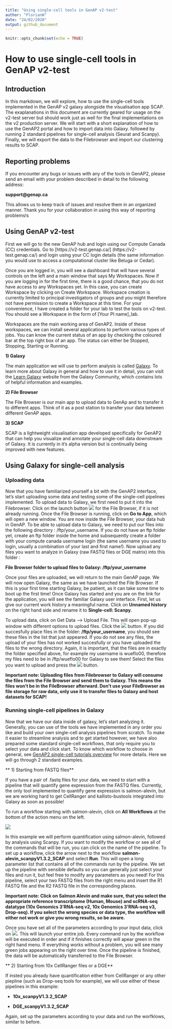 ```yaml
---
title: "Using single-cell tools in GenAP v2-test"
author: "FlorianW"
date: "24/02/2020"
output: github_document
---
```


```r
knitr::opts_chunk$set(echo = TRUE)
```

# How to use single-cell tools in GenAP v2-test

## Introduction

In this markdown, we will explore, how to use the single-cell tools implemented in the GenAP v2 galaxy  alongside the visualisation app SCAP. The exaplanations in this document are currently geared for usage on the v2-test server but should work just as well for the final implementations on the v2 production server. We will start with a short explanation of how to use the GenAP2 portal and how to import data into Galaxy. followed by running 2 standard pipelines for single-cell analysis (Seurat and Scanpy). Finally, we will export the data to the Filebrowser and import our clustering results to SCAP.

## Reporting problems

If you encounter any bugs or issues with any of the tools in GenAP2, please send an email with your problem described in detail to the following address:

**support@genap.ca**

This allows us to keep track of issues and resolve them in an organized manner. Thank you for your collaboration in using this way of reporting problems!s

## Using GenAP v2-test

First we will go to the new GenAP hub and login using our Compute Canada (CC) credentials. Go to [https://v2-test.genap.ca/] (https://v2-test.genap.ca/) and login using your CC login details (the same information you would use to access a computational cluster like Beluga or Cedar).

Once you are logged in, you will see a dashboard that will have several controls on the left and a main window that says My Workspaces. Now if you are logging in for the first time, there is a good chance, that you do not have access to any Workspaces yet. In this case, you can create Workspace by clicking on Create Workspace. Workspace creation is currently limited to principal investigators of groups and you might therefore not have permission to create a Workspace at this time. For your convenience, I have created a folder for your lab to test the tools on v2-test. You should see a Workspace in the form of [Your PI name]_lab.

Workspaces are the main working area of GenAP2. Inside of these workspaces, we can install several applications to perform various types of jobs. You can know the current status of an app by checking the coloured bar at the top right box of an app. The status can either be Stopped, Stopping, Starting or Running.

**1) Galaxy**

The main application we will use to perform analysis is called [Galaxy](https://usegalaxy.org/). To learn more about Galaxy in general and how to use it in detail, you can visit the [Learn Galaxy](https://galaxyproject.org/learn/) website from the Galaxy Community, which contains lots of helpful information and examples. 

**2) File Browser**

The File Browser is our main app to upload data to GenAp and to transfer it to different apps. Think of it as a post station to transfer your data between different GenAP apps.

**3) SCAP**

SCAP is a lightweight visualisation app developed specifically for GenAP2 that can help you visualize and annotate your single-cell data downstream of Galaxy. It is currently in it's alpha version but is continually being improved with new features.

## Using Galaxy for single-cell analysis

### Uploading data

Now that you have familiarized yourself a bit with the GenAP2 interface, let's start uploading some data and testing some of the single-cell pipelines implemented. To upload data to Galaxy, we first need to put it into the Filebrowser. Click on the launch button ![](../www/GenAP_launch_button.jpg) for the File Browser, if it is not already running. Once the File Browser is running, click on **Go to App**, which will open a new window. You are now inside the File Browser, your data hub in GenAP. To be able to upload data to Galaxy, we need to put our files into the following directory : /ftp/your_username. If you do not have an ftp folder yet, create an ftp folder inside the home and subsequently create a folder with your compute canada username login (the same username you used to login, usually a combination of your last and first name!). Now upload any files you want to analyze in Galaxy (raw FASTQ files or DGE matrix) into this folder :

**File Browser folder to upload files to Galaxy: /ftp/your_username**

Once your files are uploaded, we will return to the main GenAP page. We will now open Galaxy, the same as we have launched the File Browser. If this is your first time starting Galaxy, be patient, as it can take some time to boot up the first time! Once Galaxy has started and you are on the link for the application, you will see the familiar Galaxy user interface. First, let us give our current work history a meaningful name. Click on **Unnamed history** on the right hand side and rename it to **Single-cell: Scanpy**. 

To upload data, click on Get Data --> Upload File. This will open pop-up window with different options to upload files. Click the  ![](../www/GenAP_ftp_file.png) button. If you did succesfully place files in the folder: **/ftp/your_username**, you should see these files in the list that just appeared. If you do not see any files, the upload of your files has not worked succesfully or you have uploaded the files to the wrong directory. Again, it is important, that the files are in exactly the folder specified above, for example my username is wueflo00, therefore my files need to be in /ftp/wueflo00 for Galaxy to see them! Select the files you want to upload and press the ![](../www/GenAP_start_button.png) button. 

**Important note: Uploading files from Filebrowser to Galaxy will consume the files from the File Browser and send them to Galaxy. This means the files won't be in the FileBrowser afterward. Don't use your FileBrowser as file storage for raw data, only use it to transfer files to Galaxy and host datasets for SCAP!**

### Running single-cell pipelines in Galaxy

Now that we have our data inside of galaxy, let's start analyzing it. Generally, you can use of the tools we have implemented in any order you like and build your own single-cell analysis pipelines from scratch. To make it easier to streamline analysis and to get started however, we have also prepared some standard single-cell workflows, that only require you to select your data and click start. To know which workflow to choose in general, see [GenAP2 single-cell tutorials overview](./tutorials/tutorial_overview.md) for more details. Here we will go through 2 standard examples.

** 1) Starting from FASTQ files**

If you have a pair of .fastq files for your data, we need to start with a pipeline that will quantify gene expression from the FASTQ files. Currently, the only tool implemented to quantify gene expression is salmon-alevin, but we are working hard to get CellRanger and kallisto-bustools integrated into Galaxy as soon as possible!

To run a workflow starting with salmon-alevin, click on **All Workflows** at the bottom of the action menu on the left. 

![](../www/GenAP_all_workflows.png)

In this example we will perform quantification using salmon-alevin, followed by analysis using Scanpy. If you want to modify the workflow or see all of the commands that will be run, you can click on the name of the pipeline. To set up a workflow, click the arrow next to the workflow **salmon-alevin_scanpyV1.3.2_SCAP** and select **Run**. This will open a long parameter list that contains all of the commands run by the pipeline. We set up the pipeline with sensible defaults so you can generally just select your files and run it, but feel free to modify any parameters as you need! For this pipeline, select your two FASTQ files from the right menu and insert the R1 FASTQ file and the R2 FASTQ file in the corresponding places. 

**Important note: Click on Salmon Alevin and make sure, that you select the appropriate reference transcriptome (Human, Mouse) and scRNA-seq datatype (10x Genomics 3'RNA-seq v2, 10x Genomics 3'RNA-seq v3, Drop-seq). If you select the wrong species or data type, the workflow will either not work or give you wrong results, so be aware.**

Once you have set all of the parameters according to your input data, click on ![](../www/GenAP_run_workflow.png). This will launch your entire job. Every command run by the workflow will be executed in order and if it finishes correctly will apear green in the right hand menu. If everything works without a problem, you will see many green jobs appearing on the right over time. Once the pipeline is finished, the data will be automatically transferred to the File Browser.

** 2) Starting from 10x CellRanger files or a DGE**

If insted you already have quantification either from CellRanger or any other piepline (such as Drop-seq tools for example), we will use either of these pipelines in this example: 

* **10x_scanpyV1.3.2_SCAP**

* **DGE_scanpyV1.3.2_SCAP**

Again, set up the parameters according to your data and run the worfklows, similar to before.